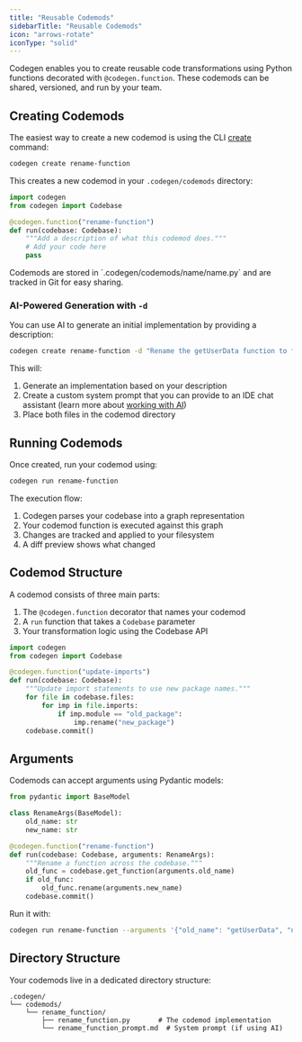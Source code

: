 ```yaml
---
title: "Reusable Codemods"
sidebarTitle: "Reusable Codemods"
icon: "arrows-rotate"
iconType: "solid"
---
```


Codegen enables you to create reusable code transformations using Python functions decorated with `@codegen.function`. These codemods can be shared, versioned, and run by your team.

## Creating Codemods

The easiest way to create a new codemod is using the CLI [create](/cli/create) command:

```bash
codegen create rename-function
```

This creates a new codemod in your `.codegen/codemods` directory:

```python
import codegen
from codegen import Codebase

@codegen.function("rename-function")
def run(codebase: Codebase):
    """Add a description of what this codemod does."""
    # Add your code here
    pass
```

<Note>
  Codemods are stored in `.codegen/codemods/name/name.py` and are tracked in Git for easy sharing.
</Note>

### AI-Powered Generation with `-d`

You can use AI to generate an initial implementation by providing a description:

```bash
codegen create rename-function -d "Rename the getUserData function to fetchUserProfile"
```

This will:
1. Generate an implementation based on your description
2. Create a custom system prompt that you can provide to an IDE chat assistant (learn more about [working with AI](/introduction/work-with-ai))
3. Place both files in the codemod directory

## Running Codemods

Once created, run your codemod using:

```bash
codegen run rename-function
```

The execution flow:
1. Codegen parses your codebase into a graph representation
2. Your codemod function is executed against this graph
3. Changes are tracked and applied to your filesystem
4. A diff preview shows what changed


## Codemod Structure

A codemod consists of three main parts:

1. The `@codegen.function` decorator that names your codemod
2. A `run` function that takes a `Codebase` parameter
3. Your transformation logic using the Codebase API

```python
import codegen
from codegen import Codebase

@codegen.function("update-imports")
def run(codebase: Codebase):
    """Update import statements to use new package names."""
    for file in codebase.files:
        for imp in file.imports:
            if imp.module == "old_package":
                imp.rename("new_package")
    codebase.commit()
```

## Arguments

Codemods can accept arguments using Pydantic models:

```python
from pydantic import BaseModel

class RenameArgs(BaseModel):
    old_name: str
    new_name: str

@codegen.function("rename-function")
def run(codebase: Codebase, arguments: RenameArgs):
    """Rename a function across the codebase."""
    old_func = codebase.get_function(arguments.old_name)
    if old_func:
        old_func.rename(arguments.new_name)
    codebase.commit()
```

Run it with:
```bash
codegen run rename-function --arguments '{"old_name": "getUserData", "new_name": "fetchUserProfile"}'
```

## Directory Structure

Your codemods live in a dedicated directory structure:

```
.codegen/
└── codemods/
    └── rename_function/
        ├── rename_function.py       # The codemod implementation
        └── rename_function_prompt.md  # System prompt (if using AI)
```
